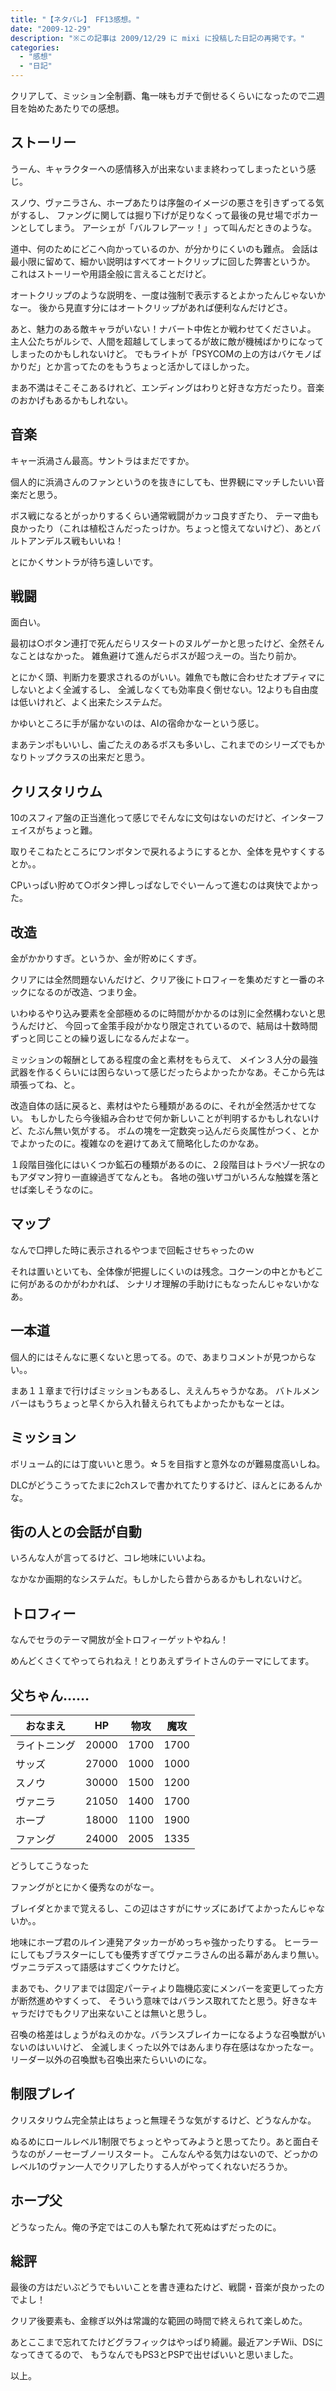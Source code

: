 ---
title: "【ネタバレ】 FF13感想。"
date: "2009-12-29"
description: "※この記事は 2009/12/29 に mixi に投稿した日記の再掲です。"
categories:
  - "感想"
  - "日記"
---

クリアして、ミッション全制覇、亀一味もガチで倒せるくらいになったので二週目を始めたあたりでの感想。

## ストーリー

うーん、キャラクターへの感情移入が出来ないまま終わってしまったという感じ。

スノウ、ヴァニラさん、ホープあたりは序盤のイメージの悪さを引きずってる気がするし、
ファングに関しては掘り下げが足りなくって最後の見せ場でポカーンとしてしまう。
アーシェが「バルフレアーッ！」って叫んだときのような。

道中、何のためにどこへ向かっているのか、が分かりにくいのも難点。
会話は最小限に留めて、細かい説明はすべてオートクリップに回した弊害というか。
これはストーリーや用語全般に言えることだけど。

オートクリップのような説明を、一度は強制で表示するとよかったんじゃないかなー。
後から見直す分にはオートクリップがあれば便利なんだけどさ。

あと、魅力のある敵キャラがいない！ナバート中佐とか戦わせてくださいよ。
主人公たちがルシで、人間を超越してしまってるが故に敵が機械ばかりになってしまったのかもしれないけど。
でもライトが「PSYCOMの上の方はバケモノばかりだ」とか言ってたのをもうちょっと活かしてほしかった。

まあ不満はそこそこあるけれど、エンディングはわりと好きな方だったり。音楽のおかげもあるかもしれない。

## 音楽

キャー浜渦さん最高。サントラはまだですか。

個人的に浜渦さんのファンというのを抜きにしても、世界観にマッチしたいい音楽だと思う。

ボス戦になるとがっかりするくらい通常戦闘がカッコ良すぎたり、
テーマ曲も良かったり（これは植松さんだったっけか。ちょっと憶えてないけど）、あとバルトアンデルス戦もいいね！

とにかくサントラが待ち遠しいです。

## 戦闘

面白い。

最初は○ボタン連打で死んだらリスタートのヌルゲーかと思ったけど、全然そんなことはなかった。
雑魚避けて進んだらボスが超つえーの。当たり前か。

とにかく頭、判断力を要求されるのがいい。雑魚でも敵に合わせたオプティマにしないとよく全滅するし、
全滅しなくても効率良く倒せない。12よりも自由度は低いけれど、よく出来たシステムだ。

かゆいところに手が届かないのは、AIの宿命かなーという感じ。

まあテンポもいいし、歯ごたえのあるボスも多いし、これまでのシリーズでもかなりトップクラスの出来だと思う。

## クリスタリウム

10のスフィア盤の正当進化って感じでそんなに文句はないのだけど、インターフェイスがちょっと難。

取りそこねたところにワンボタンで戻れるようにするとか、全体を見やすくするとか。。

CPいっぱい貯めて○ボタン押しっぱなしでぐいーんって進むのは爽快でよかった。

## 改造

金がかかりすぎ。というか、金が貯めにくすぎ。

クリアには全然問題ないんだけど、クリア後にトロフィーを集めだすと一番のネックになるのが改造、つまり金。

いわゆるやり込み要素を全部極めるのに時間がかかるのは別に全然構わないと思うんだけど、
今回って金策手段がかなり限定されているので、結局は十数時間ずっと同じことの繰り返しになるんだよなー。

ミッションの報酬としてある程度の金と素材をもらえて、
メイン３人分の最強武器を作るくらいには困らないって感じだったらよかったかなあ。そこから先は頑張ってね、と。

改造自体の話に戻ると、素材はやたら種類があるのに、それが全然活かせてない。
もしかしたら今後組み合わせで何か新しいことが判明するかもしれないけど、たぶん無い気がする。
ボムの塊を一定数突っ込んだら炎属性がつく、とかでよかったのに。複雑なのを避けてあえて簡略化したのかなあ。

１段階目強化にはいくつか鉱石の種類があるのに、２段階目はトラペゾ一択なのもアダマン狩り一直線過ぎてなんとも。
各地の強いザコがいろんな触媒を落とせば楽しそうなのに。

## マップ

なんで□押した時に表示されるやつまで回転させちゃったのｗ

それは置いといても、全体像が把握しにくいのは残念。コクーンの中とかもどこに何があるのかがわかれば、
シナリオ理解の手助けにもなったんじゃないかなあ。

## 一本道

個人的にはそんなに悪くないと思ってる。ので、あまりコメントが見つからない。。

まあ１１章まで行けばミッションもあるし、ええんちゃうかなあ。
バトルメンバーはもうちょっと早くから入れ替えられてもよかったかもなーとは。

## ミッション

ボリューム的には丁度いいと思う。☆５を目指すと意外なのが難易度高いしね。

DLCがどうこうってたまに2chスレで書かれてたりするけど、ほんとにあるんかな。

## 街の人との会話が自動

いろんな人が言ってるけど、コレ地味にいいよね。

なかなか画期的なシステムだ。もしかしたら昔からあるかもしれないけど。

## トロフィー

なんでセラのテーマ開放が全トロフィーゲットやねん！

めんどくさくてやってられねえ！とりあえずライトさんのテーマにしてます。

## 父ちゃん……

| おなまえ     | HP    | 物攻 | 魔攻 |
|--------------|-------|------|------|
| ライトニング | 20000 | 1700 | 1700 |
| サッズ       | 27000 | 1000 | 1000 |
| スノウ       | 30000 | 1500 | 1200 |
| ヴァニラ     | 21050 | 1400 | 1700 |
| ホープ       | 18000 | 1100 | 1900 |
| ファング     | 24000 | 2005 | 1335 |

どうしてこうなった

ファングがとにかく優秀なのがなー。

ブレイダとかまで覚えるし、この辺はさすがにサッズにあげてよかったんじゃないか。。

地味にホープ君のルイン連発アタッカーがめっちゃ強かったりする。
ヒーラーにしてもブラスターにしても優秀すぎてヴァニラさんの出る幕があんまり無い。
ヴァニラデスって語感はすごくウケたけど。

まあでも、クリアまでは固定パーティより臨機応変にメンバーを変更してった方が断然進めやすくって、
そういう意味ではバランス取れてたと思う。好きなキャラだけでもクリア出来ないことは無いと思うし。

召喚の格差はしょうがねえのかな。バランスブレイカーになるような召喚獣がいないのはいいけど、
全滅しまくった以外ではあんまり存在感はなかったなー。リーダー以外の召喚獣も召喚出来たらいいのにな。

## 制限プレイ

クリスタリウム完全禁止はちょっと無理そうな気がするけど、どうなんかな。

ぬるめにロールレベル1制限でちょっとやってみようと思ってたり。あと面白そうなのがノーセーブノーリスタート。
こんなんやる気力はないので、どっかのレベル1のヴァン一人でクリアしたりする人がやってくれないだろうか。

## ホープ父

どうなったん。俺の予定ではこの人も撃たれて死ぬはずだったのに。

## 総評

最後の方はだいぶどうでもいいことを書き連ねたけど、戦闘・音楽が良かったのでよし！

クリア後要素も、金稼ぎ以外は常識的な範囲の時間で終えられて楽しめた。

あとここまで忘れてたけどグラフィックはやっぱり綺麗。最近アンチWii、DSになってきてるので、
もうなんでもPS3とPSPで出せばいいと思いました。

以上。
